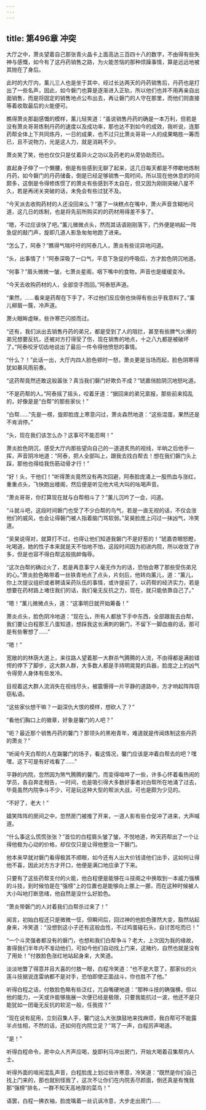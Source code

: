 ```yaml
---
---
---
```

title: 第496章 冲突
---



大厅之中，萧炎望着自己那张青火晶卡上面高达三百四十八的数字，不由得有些失神与感慨，如今有了这丹药销售之路，为火能苦恼的那种烦躁事情，算是远远地被其抛在了身后。

此时的大厅内，薰儿三人也是坐于其中，经过长达两天的丹药销售后，丹药也是打出了一些名声，因此，如今磐门也算是逐渐进入正轨，所以他们也并不用再亲自出面销售，而是将固定的销售地点公布出去，再让磐门的人守在那里，而他们则直接等着收取最后的火能便可。

瞧得萧炎那副感慨的模样，薰儿轻笑道：“虽说销售丹药的确是一本万利，但若是没有萧炎哥哥炼制丹药的速度以及成功率，那也达不到如今的成效，我听说，连那药帮全体上下共同炼丹，一日的成果，也不过只比萧炎哥哥一人的成果略胜一筹而已，且不说物力，光是这人力，就是消耗不少。

萧炎笑了笑，他也仅仅只是仗着异火之功以及药老的从旁协助而已。

直起身子伸了一个懒腰，倒是有些感到无聊了起来，这几日每天都是不停歇地炼制丹药，如今磐门的丹药储备，倒是已经足够销售一周时间，所以现在他休息的时间颇多，这倒是令得修炼惯了的萧炎有些感到不太自在，但又因为刚刚突破八星不久，若是再闭关突破的话，未免会有些过犹不及。

“今天派去收购药材的人还没回来么？”塞了一块糕点在嘴中，萧火声音含糊地问道，这几日的炼制，也是将先前所购买的的药材用得差不多了。

“嗯，不过应该快了吧。”薰儿微微点头，然而其话语刚刚落下，门外便是响起一阵急促的敲门声，旋即几道人影急匆匆地跑了进来。

“怎么了，阿泰？”瞧得气喘吁吁的阿泰几人，萧炎有些诧异地问道。

“头，出事情了！”阿泰深吸了一口气，平息下急促的呼吸后，方才脸色阴沉地道。

“何事？”眉头微微一皱，七萧炎星阁，咽下嘴中的食物，声音也是缓缓变冷。

“今天去收购药材的人，全部空手而回。”阿泰怒声道。

“果然，……看来是药帮在下手了，不过他们反应倒也快得有些出乎我意料了。”薰儿柳眉一簇，冷声道。

萧火眼眸虚眯，些许寒芒闪掠而过。

“还有，我们派出去销售丹药的弟兄，都是受到了人的阻拦，甚至有些脾气火爆的弟兄想要反抗，还被对方打得受了伤，现在销售的地点，十之八九都是被破坏了。”阿泰咬牙切齿地说出了最后一件令得他愤怒的事情。

“什么？！”此话一出，大厅内四人脸色顿时一怒，萧炎更是当场而起，脸色阴寒得犹如暴风雨前奏。

“这药帮竟然还敢这般嚣张？真当我们磐门好欺负不成？”琥嘉俏脸阴沉地怒叱道。

“不是药帮的人。”阿泰摇了摇头，咬着牙道：“据回来的弟兄禀报，那些前来捣乱的，好像是是“白帮”的那些家伙！”

“白帮……”先是一楞，旋即脸庞上寒意闪过，萧炎森然地道：“这些混蛋，果然还是不肯消停。”

“头，现在我们该怎么办？这事可不能忍啊！”

萧炎脸色阴沉，感受大厅内那些望向自己的一道道炙热的视线，半晌之后他手一挥，声音阴冷地道：“阿泰，把人全部叫上，跟我去找白帮去！想在我们磐门头上踩，那他也得给我伤筋动骨才行！”

“好！头，干他们！”听得萧炎竟然没有再次回避，阿泰脸庞涌上一股热血与涨红，重重点头，飞快跑出楼阁，然后便是听见他大吼大叫的吆喝声音。

“萧炎哥哥，你打算现在就与白帮相斗了？”薰儿沉吟了一会，问道。

“斗就斗吧，这段时间磐门也受了不少白帮的鸟气，若是一直无视的话，不仅会涨他们的威风，也会让得磐门被人指着脑门骂软弱。”吴昊脸庞上闪过一抹凶气，冷笑道。

“吴昊说得对，就算打不过，也得让他们知道我磐门不是好惹的！”琥嘉杏眼怒瞪，叱喝道，她的性子本来就是天不怕地不怕，这段时间因为初进内院，所以收敛了许多，但是也容不得白帮这般挑衅侮辱。

“这次白帮的确过火了，若是再息事宁人毫无作为的话，恐怕会寒了那些受伤弟兄的心。”萧炎脸色略带着一丝铁青地点了点头，片刻后，他转向薰儿，道：“薰儿，你上次提议组织或者聘请采药队伍的事情，或许提前了，以药帮的经济实力，若是想要在药材路上堵住我们的话，我们毫无反抗之力，现在，就只能依靠自己了。”

“嗯！”薰儿微微点头，道：“这事明日就开始筹备！”

萧炎点头，脸色阴冷地道：“现在么，所有人都放下手中东西，全部跟我去白帮，我们要让白程那王八蛋知道，想踩我这长满刺的磐门，不留下一脚血痕的话，那可是有些奢想了……”

“嗯！”

宽敞的的林荫大道上，来往路人望着那一大群杀气腾腾的人流，不由得都是满脸错愕的停下了脚步，这大群人群，大多数人都是手持明晃晃的兵器，脸庞之上的凶气令得旁人身体有些发冷。

目视着这大群人流消失在视线尽头，被震慑得一片平静的道路中，方才响起阵阵窃窃私语。

“这些家伙想干嘛？一副深仇大恨的模样，想砍人了？”

“看他们胸口上的徽章，好象是馨门的人吧？”

“呃？最近那个销售丹药的馨门？那领头的黑袍青年，难道就是传闻炼制这些丹药的萧炎？”

“听闻今天白帮的人在踹馨门的场子，看这情况，馨门应该是冲着白帮去的吧？嘿嘿，这下可是有好戏看了……”

平静的内院，忽然因为煞气腾腾的馨门，而变得喧哗了一些，许多心怀着看热闹的学员，各自奔走相告，一时间，也是吸引得大多数好事者对白帮所在地涌了过去，毕竟虽然内院争斗不少，可是玩这种大型的帮派大战，可也是颇为少见的。

“不好了，老大！”

嬉笑阵阵的房间之中，忽然房门被推了开来，一道人影有些仓促冲了进来，大声喊道。

“什么事这么慌慌张张？”首位的白程眉头皱了皱，不悦地道，昨天药帮出了一个让得他极为心动的价格，却仅仅只是让得他整治一下磐门。

他本来早就对磐门看得极其不顺眼，如今还有人出大价钱请他们出手，这如何让得他不喜，因此对方方才开口，他便是满口地应承了下来。

只要有了这些药帮支付的火能，他白程便是能够在斗技阁之中换取到一本威力强横的斗技，到时候怕是在“强榜”上的位置也是能够向上挪上一挪，而在这种时候被人大小叫地打断思绪，他自然是没什么好脸色。

“萧炎带磐门的人对着我们白帮杀过来了！”

闻言，初始白程还只是微微一怔，但瞬间后，回过神的他脸色骤然大变，豁然站起身来，冷笑道：“没想到这小子还有这般血性，不过鸡蛋碰石头，自讨苦吃而已！”

“一个斗灵强者都没有的磐门，也想和我们白帮争斗？老大，上次因为我的缘故，害得我们半年内不准动他们，可如今他们自动找上门来，这赌约，自然也就是没有了用处！”付敖脸色涨红地站起身来，大笑道。

淡淡地瞥了得意并且大喜的付敖一眼，白程冷笑道：“也不是大意了，那家伙的火莲斗技据说连雷纳都不是对手，恐怕即使正面战斗，你也胜不了他。”

听得白程之话，付敖脸色略有些泛红，兀自嘴硬地道：“那种斗技的确强横，但以他的能力，一天或许能够施展一次便已经是极限，只要我能抗过一波，他还不是只能犹如一团毫无反抗的软泥一般，任我捏？”

“现在说有屁用，立刻召集人手，馨门这么大张旗鼓地来找麻烦，我白帮可不能露半点怯相，不然的话，还如何在内院立足？”骂了一声，白程厉声喝道。

“是！”

听得白程命令，房中众人齐声应喝，旋即利马冲出房门，开始大喝着召集帮内人士。

听得外面的喧闹混乱声音，白程脸庞上划过些许寒意，冷笑道：“既然是你们自己找上门来的，那也就别怪我了，这次不让你们在内院丢尽颜面，倒还真是有愧我那“强榜”排名，一群不知天高地厚的菜鸟！”

语罢，白程一拂衣袖，脸庞噙着一丝讥讽冷意，大步走出房门……